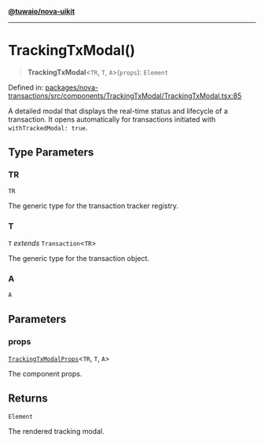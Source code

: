 [**@tuwaio/nova-uikit**](../../../README.md)

***

# TrackingTxModal()

> **TrackingTxModal**\<`TR`, `T`, `A`\>(`props`): `Element`

Defined in: [packages/nova-transactions/src/components/TrackingTxModal/TrackingTxModal.tsx:85](https://github.com/TuwaIO/nova-uikit/blob/72f68be37bc6bdb559392b68d8c6a70e68f6207f/packages/nova-transactions/src/components/TrackingTxModal/TrackingTxModal.tsx#L85)

A detailed modal that displays the real-time status and lifecycle of a transaction.
It opens automatically for transactions initiated with `withTrackedModal: true`.

## Type Parameters

### TR

`TR`

The generic type for the transaction tracker registry.

### T

`T` *extends* `Transaction`\<`TR`\>

The generic type for the transaction object.

### A

`A`

## Parameters

### props

[`TrackingTxModalProps`](../interfaces/TrackingTxModalProps.md)\<`TR`, `T`, `A`\>

The component props.

## Returns

`Element`

The rendered tracking modal.

